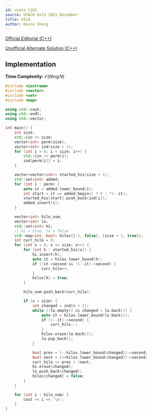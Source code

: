 ```yaml
---
id: usaco-1162
source: USACO Gold 2021 December
title: HILO
author: Kevin Sheng
---
```


[Official Editorial (C++)](http://usaco.org/current/data/sol_prob2_gold_dec21.html)

[Unofficial Alternate Solution (C++)](https://codeforces.com/blog/entry/97919?#comment-870891)

## Implementation

**Time Complexity:** $\mathcal{O}(N \log N)$

<LanguageSection>
<CPPSection>

```cpp
#include <iostream>
#include <vector>
#include <set>
#include <map>

using std::cout;
using std::endl;
using std::vector;

int main() {
	int size;
	std::cin >> size;
	vector<int> perm(size);
	vector<int> ind(size + 1);
	for (int i = 0; i < size; i++) {
		std::cin >> perm[i];
		ind[perm[i]] = i;
	}

	vector<vector<int>> started_his(size + 1);
	std::set<int> added;
	for (int i : perm) {
		auto it = added.lower_bound(i);
		int start = it == added.begin() ? 0 : *(--it);
		started_his[start].push_back(ind[i]);
		added.insert(i);
	}

	vector<int> hilo_num;
	vector<int> lo;
	std::set<int> hi;
	// hi = true, lo = false
	std::map<int, bool> hilos{{-1, false}, {size + 1, true}};
	int curr_hilo = 0;
	for (int x = 0; x <= size; x++) {
		for (int h : started_his[x]) {
			hi.insert(h);
			auto it = hilos.lower_bound(h);
			if (!it->second && !(--it)->second) {
				curr_hilo++;
			}
			hilos[h] = true;
		}

		hilo_num.push_back(curr_hilo);

		if (x < size) {
			int changed = ind[x + 1];
			while (!lo.empty() && changed < lo.back()) {
				auto it = hilos.lower_bound(lo.back());
				if ((--it)->second) {
					curr_hilo--;
				}
				hilos.erase(lo.back());
				lo.pop_back();
			}

			bool prev = (--hilos.lower_bound(changed))->second;
			bool next = (++hilos.lower_bound(changed))->second;
			curr_hilo += prev + !next;
			hi.erase(changed);
			lo.push_back(changed);
			hilos[changed] = false;
		}
	}

	for (int i : hilo_num) {
		cout << i << '\n';
	}
}
```

</CPPSection>
</LanguageSection>
